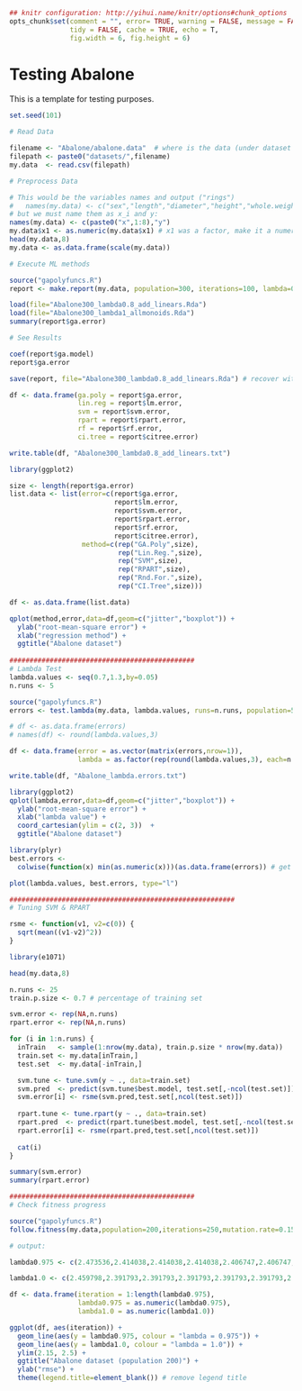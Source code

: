 ```r
## knitr configuration: http://yihui.name/knitr/options#chunk_options
opts_chunk$set(comment = "", error= TRUE, warning = FALSE, message = FALSE,
               tidy = FALSE, cache = TRUE, echo = T,
               fig.width = 6, fig.height = 6)
```
Testing Abalone
========================================================

This is a template for testing purposes.

```r
set.seed(101)

# Read Data

filename <- "Abalone/abalone.data"  # where is the data (under dataset folder)
filepath <- paste0("datasets/",filename)
my.data  <- read.csv(filepath)

# Preprocess Data

# This would be the variables names and output ("rings") 
#   names(my.data) <- c("sex","length","diameter","height","whole.weight","shucked.weight","viscera.weight","shell.weight","rings")
# but we must name them as x_i and y:
names(my.data) <- c(paste0("x",1:8),"y")
my.data$x1 <- as.numeric(my.data$x1) # x1 was a factor, make it a numeric value
head(my.data,8)
my.data <- as.data.frame(scale(my.data))

# Execute ML methods

source("gapolyfuncs.R")
report <- make.report(my.data, population=300, iterations=100, lambda=0.8, runs=25)

load(file="Abalone300_lambda0.8_add_linears.Rda")
load(file="Abalone300_lambda1_allmonoids.Rda")
summary(report$ga.error)

# See Results

coef(report$ga.model)
report$ga.error

save(report, file="Abalone300_lambda0.8_add_linears.Rda") # recover with load("Abalone.Rda") 

df <- data.frame(ga.poly = report$ga.error, 
                 lin.reg = report$lm.error,
                 svm = report$svm.error,
                 rpart = report$rpart.error,
                 rf = report$rf.error,
                 ci.tree = report$citree.error)

write.table(df, "Abalone300_lambda0.8_add_linears.txt")

library(ggplot2)

size <- length(report$ga.error)
list.data <- list(error=c(report$ga.error, 
                          report$lm.error,
                          report$svm.error,
                          report$rpart.error,
                          report$rf.error,
                          report$citree.error), 
                  method=c(rep("GA.Poly",size),
                           rep("Lin.Reg.",size),
                           rep("SVM",size), 
                           rep("RPART",size),
                           rep("Rnd.For.",size),
                           rep("CI.Tree",size)))

df <- as.data.frame(list.data)

qplot(method,error,data=df,geom=c("jitter","boxplot")) + 
  ylab("root-mean-square error") + 
  xlab("regression method") +
  ggtitle("Abalone dataset")
  
##############################################
# Lambda Test
lambda.values <- seq(0.7,1.3,by=0.05)
n.runs <- 5

source("gapolyfuncs.R")
errors <- test.lambda(my.data, lambda.values, runs=n.runs, population=50, iterations=60)

# df <- as.data.frame(errors)
# names(df) <- round(lambda.values,3)

df <- data.frame(error = as.vector(matrix(errors,nrow=1)),
                 lambda = as.factor(rep(round(lambda.values,3), each=n.runs)))

write.table(df, "Abalone_lambda.errors.txt")

library(ggplot2)
qplot(lambda,error,data=df,geom=c("jitter","boxplot")) + 
  ylab("root-mean-square error") + 
  xlab("lambda value") +
  coord_cartesian(ylim = c(2, 3))  +
  ggtitle("Abalone dataset")

library(plyr)
best.errors <- 
  colwise(function(x) min(as.numeric(x)))(as.data.frame(errors)) # get min for each column

plot(lambda.values, best.errors, type="l")

########################################################
# Tuning SVM & RPART

rsme <- function(v1, v2=c(0)) {
  sqrt(mean((v1-v2)^2))
}

library(e1071)

head(my.data,8)

n.runs <- 25
train.p.size <- 0.7 # percentage of training set

svm.error <- rep(NA,n.runs)
rpart.error <- rep(NA,n.runs)

for (i in 1:n.runs) {
  inTrain   <- sample(1:nrow(my.data), train.p.size * nrow(my.data))
  train.set <- my.data[inTrain,]
  test.set  <- my.data[-inTrain,]

  svm.tune <- tune.svm(y ~ ., data=train.set)
  svm.pred  <- predict(svm.tune$best.model, test.set[,-ncol(test.set)]) 
  svm.error[i] <- rsme(svm.pred,test.set[,ncol(test.set)])
  
  rpart.tune <- tune.rpart(y ~ ., data=train.set)
  rpart.pred  <- predict(rpart.tune$best.model, test.set[,-ncol(test.set)]) 
  rpart.error[i] <- rsme(rpart.pred,test.set[,ncol(test.set)])
  
  cat(i)
}

summary(svm.error)
summary(rpart.error)

##############################################
# Check fitness progress

source("gapolyfuncs.R")
follow.fitness(my.data,population=200,iterations=250,mutation.rate=0.15,lambda=0.8)

# output:

lambda0.975 <- c(2.473536,2.414038,2.414038,2.414038,2.406747,2.406747,2.316709,2.350614,2.330452,2.313667,2.251034,2.251034,2.251034,2.275441,2.275441,2.275441,2.275307,2.275307,2.275307,2.268287,2.268287,2.268287,2.225473,2.225473,2.225473,2.225473,2.225473,2.225473,2.225473,2.225473,2.225473,2.225473,2.225473,2.225473,2.225473,2.225473,2.225473,2.225473,2.225473,2.225473,2.225473,2.225473,2.225473,2.225473,2.225473,2.225473,2.225473,2.225473,2.225473,2.225473,2.225473,2.225473,2.225473,2.225473,2.225473,2.225473,2.225473,2.225473,2.225473,2.225473,2.225473,2.200263,2.200263,2.200263,2.200263,2.200263,2.200263,2.200263,2.200263,2.200263,2.200263,2.200263,2.200263,2.200263,2.200263,2.200263,2.200263,2.200263,2.200263,2.200263,2.200263,2.200263,2.200263,2.200263,2.200263,2.200263,2.200263,2.200263,2.200263,2.200263,2.200263,2.200263,2.200263,2.200263,2.200263,2.200263,2.200263,2.200263,2.200263,2.200263,2.200263,2.200263,2.200263,2.200263,2.200263,2.200263,2.200263,2.200263,2.200263,2.200263,2.200263,2.200263,2.200263,2.200263,2.200263,2.200263,2.200263,2.200263,2.200263,2.200263,2.200263,2.200263,2.200263,2.200263,2.200263,2.200263,2.200263,2.200263,2.200263,2.200263,2.200263,2.200263,2.200263,2.200263,2.200263,2.200263,2.200263,2.200263,2.200263,2.200263,2.200263,2.200263,2.200263,2.200263,2.200263,2.200263,2.200263,2.200263,2.200263,2.200263,2.200263,2.200263,2.200263,2.200263,2.184951,2.184951,2.184951,2.184951,2.184951,2.184951,2.184951,2.184951,2.184951,2.184951,2.184951,2.184951,2.184951,2.184951,2.184951,2.184951,2.184951,2.184951,2.184951,2.184951,2.184951,2.184951,2.184951,2.184951,2.184951,2.184951,2.184951,2.184951,2.184951,2.184951,2.184951,2.184951,2.184951,2.184951,2.184951,2.184951,2.184951,2.184951,2.184951,2.184951,2.184951,2.184951,2.184951,2.184951,2.184951,2.184951,2.184951,2.184951,2.184951,2.184951,2.184951,2.184951,2.184951,2.184951,2.184951,2.184951,2.184951,2.184951,2.184951,2.184951,2.184951,2.184951,2.184951,2.184951,2.184951,2.184951,2.184951,2.184951,2.184951,2.184951,2.184951,2.184951,2.184951,2.184951,2.184951,2.184951,2.184951,2.184951,2.184951,2.184951,2.184951,2.184951,2.184951,2.184951,2.184951,2.184951,2.184951,2.184951,2.184951,2.184951,2.184951,2.184951,2.184951,2.184951,2.184951,2.184951)

lambda1.0 <- c(2.459798,2.391793,2.391793,2.391793,2.391793,2.391793,2.330641,2.330641,2.330641,2.317893,2.317893,2.317893,2.317893,2.317893,2.317893,2.317893,2.317893,2.295766,2.295766,2.295766,2.295766,2.295766,2.295766,2.295766,2.295766,2.295766,2.295766,2.295766,2.268242,2.268242,2.268242,2.260962,2.260962,2.260962,2.260962,2.260962,2.260962,2.260962,2.260962,2.260962,2.260962,2.260962,2.260962,2.260962,2.260962,2.260962,2.260962,2.260962,2.260962,2.260962,2.260962,2.260962,2.260962,2.260962,2.260962,2.260962,2.260962,2.260962,2.260962,2.247364,2.247364,2.247364,2.247364,2.247364,2.247364,2.247364,2.247364,2.247364,2.247364,2.247364,2.247364,2.247364,2.247364,2.247364,2.247364,2.247364,2.247364,2.247364,2.247364,2.247364,2.247364,2.247364,2.247364,2.247364,2.247364,2.247364,2.247364,2.247364,2.247364,2.247364,2.247364,2.238047,2.238047,2.238047,2.238047,2.238047,2.238047,2.238047,2.238047,2.238047,2.238047,2.238047,2.238047,2.238047,2.238047,2.238047,2.238047,2.238047,2.238047,2.238047,2.238047,2.238047,2.238047,2.238047,2.238047,2.238047,2.238047,2.238047,2.238047,2.238047,2.238047,2.238047,2.238047,2.238047,2.238047,2.238047,2.238047,2.238047,2.238047,2.238047,2.238047,2.238047,2.238047,2.238047,2.238047,2.238047,2.238047,2.238047,2.238047,2.238047,2.238047,2.238047,2.238047,2.238047,2.238047,2.238047,2.238047,2.238047,2.238047,2.238047,2.238047,2.238047,2.238047,2.238047,2.238047,2.238047,2.238047,2.238047,2.238047,2.238047,2.238047,2.238047,2.238047,2.238047,2.238047,2.238047,2.238047,2.238047,2.238047,2.238047,2.238047,2.238047,2.238047,2.238047,2.238047,2.238047,2.238047,2.238047,2.238047,2.238047,2.238047,2.238047,2.238047,2.238047,2.238047,2.238047,2.238047,2.238047,2.238047,2.238047,2.238047,2.238047,2.238047,2.238047,2.238047,2.238047,2.238047,2.238047,2.238047,2.238047,2.238047,2.238047,2.238047,2.238047,2.238047,2.238047,2.238047,2.238047,2.238047,2.238047,2.238047,2.238047,2.238047,2.238047,2.238047,2.238047,2.238047,2.238047,2.238047,2.238047,2.238047,2.238047,2.238047,2.238047,2.238047,2.238047,2.238047,2.238047,2.238047,2.238047,2.238047,2.238047,2.238047,2.238047,2.238047,2.238047,2.238047,2.238047,2.238047,2.238047,2.238047,2.238047,2.238047,2.238047,2.238047,2.238047,2.238047,2.238047,2.221251,2.221251)

df <- data.frame(iteration = 1:length(lambda0.975),
                 lambda0.975 = as.numeric(lambda0.975),
                 lambda1.0 = as.numeric(lambda1.0))

ggplot(df, aes(iteration)) + 
  geom_line(aes(y = lambda0.975, colour = "lambda = 0.975")) + 
  geom_line(aes(y = lambda1.0, colour = "lambda = 1.0")) +
  ylim(2.15, 2.5) +
  ggtitle("Abalone dataset (population 200)") +
  ylab("rmse") + 
  theme(legend.title=element_blank()) # remove legend title
```

